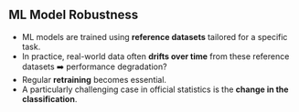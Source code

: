 ## ML Model Robustness

- ML models are trained using [**reference datasets**]{.orange} tailored for a specific task.
- In practice, real-world data often [**drifts over time**]{.orange} from these reference datasets ➡️ performance degradation?
- Regular [**retraining**]{.orange} becomes essential.
- A particularly challenging case in official statistics is the [**change in the classification**]{.blue2}.